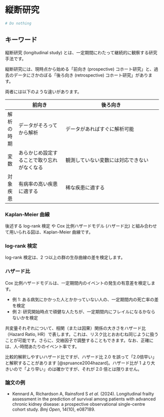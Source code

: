 # 縦断研究  {#sec-cohort-intro}

```r
# Do nothing
```

## キーワード  {#sec-cohort-keyword}

縦断研究 (longitudinal study) とは、一定期間にわたって継続的に観察する研究手法です。

縦断研究には、現時点から始める「前向き (prospective) コホート研究」と、過去のデータにさかのぼる「後ろ向き (retrospective) コホート研究」があります。

両者には以下のような違いがあります。

| | 前向き | 後ろ向き |
| - | ---- | -------- |
| 解析の時期 | データがそろってから解析 | データがあればすぐに解析可能 | 
| 変数 |  あらかじめ設定することで取り忘れがなくなる | 観測していない変数には対応できない |
| 対象疾患 | 有病率の高い疾患に適する | 稀な疾患に適する |

### Kaplan-Meier 曲線

後述する log-rank 検定 や Cox 比例ハザードモデル (ハザード比) と組み合わせて用いられる図は、Kaplan-Meier 曲線です。

### log-rank 検定

log-rank 検定は、2 つ以上の群の生存曲線の差を検定します。

### ハザード比

Cox 比例ハザードモデルは、一定期間内のイベントの発生の有意差を検定します。

- 例 1: ある病気にかかった人とかかっていない人の、一定期間内の死亡率の差を検定
- 例 2: 研究開始時点で頑健な人たちが、一定期間内にフレイルになるかならないかを検定

共変量それぞれについて、相関（または因果）関係の大きさをハザード比（Hazard Ratio, HR）で表します。これは、リスク比とおおむね同じように扱うことが可能です。さらに、交絡因子で調整することもできます。なお、正確には、人-時間あたりのイベント率です。

比較的解釈しやすいハザード比ですが、ハザード比 2.0 を誤って「2.0倍早い」と解釈することがあります [@spruance2004hazard]。ハザード比が 1 より大きいので「より早い」のは確かですが、それが 2.0 倍とは限りません。

### 論文の例

- Kennard A, Richardson A, Rainsford S *et al.* (2024). Longitudinal frailty assessment in the prediction of survival among patients with advanced chronic kidney disease: a prospective observational single-centre cohort study. *Bmj Open*, 14(10), e087189.

